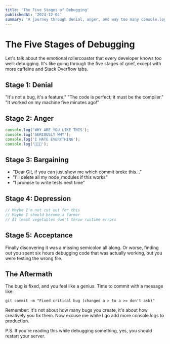 ```yaml
---
title: 'The Five Stages of Debugging'
publishedAt: '2024-12-04'
summary: 'A journey through denial, anger, and way too many console.logs'
---
```


# The Five Stages of Debugging

Let's talk about the emotional rollercoaster that every developer knows too
well: debugging. It's like going through the five stages of grief, except with
more caffeine and Stack Overflow tabs.

## Stage 1: Denial

"It's not a bug, it's a feature." "The code is perfect; it must be the
compiler." "It worked on my machine five minutes ago!"

## Stage 2: Anger

```typescript
console.log('WHY ARE YOU LIKE THIS');
console.log('SERIOUSLY WHY');
console.log('I HATE EVERYTHING');
console.log('🤬🤬🤬');
```

## Stage 3: Bargaining

- "Dear Git, if you can just show me which commit broke this..."
- "I'll delete all my node_modules if this works"
- "I promise to write tests next time"

## Stage 4: Depression

```typescript
// Maybe I'm not cut out for this
// Maybe I should become a farmer
// At least vegetables don't throw runtime errors
```

## Stage 5: Acceptance

Finally discovering it was a missing semicolon all along. Or worse, finding out
you spent six hours debugging code that was actually working, but you were
testing the wrong file.

## The Aftermath

The bug is fixed, and you feel like a genius. Time to commit with a message
like:

```git
git commit -m "Fixed critical bug (changed a > to a >= don't ask)"
```

Remember: It's not about how many bugs you create, it's about how creatively you
fix them. Now excuse me while I go add more console.logs to production.

P.S. If you're reading this while debugging something, yes, you should restart
your server.
